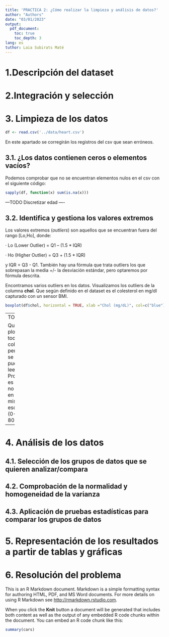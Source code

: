 ```yaml
---
title: 'PRACTICA 2: ¿Cómo realizar la limpieza y análisis de datos?'
author: "Authors"
date: "03/01/2023"
output:
  pdf_document:
    toc: true
    toc_depth: 3
lang: es
tuthor: Laia Subirats Maté
---
```


\pagebreak

# 1.Descripción del dataset

# 2.Integración y selección 

# 3. Limpieza de los datos

```r
df <- read.csv('../data/heart.csv')
```

En este apartado se corregirán los registros del csv que sean erróneos.

## 3.1. ¿Los datos contienen ceros o elementos vacíos? 

Podemos comprobar que no se encuentran elementos nulos en el csv con el siguiente código:

```r
sapply(df, function(x) sum(is.na(x)))
```


---TODO
Discretizar edad
----


## 3.2. Identifica y gestiona los valores extremos

Los valores extremos (*outliers*) son aquellos que se encuentran fuera del rango [Lo,Ho], donde:

  · Lo (Lower Outlier) = Q1 – (1.5 * IQR)
  
  · Ho (Higher Outlier) = Q3 + (1.5 * IQR)
  
y IQR = Q3 - Q1. También hay una fórmula que trata outliers los que sobrepasan la media +/- la desviación estándar, pero optaremos por fórmula descrita.


Encontramos varios outliers en los datos. Visualizamos los outliers de la columna **chol**. Que según definido en el dataset es el colesterol en mg/dl capturado con un sensor BMI.

```r
boxplot(df$chol, horizontal = TRUE, xlab ="Chol (mg/dL)", col=c("blue"))
```

---
TODO

Quiza plotear todas las columnas pero que se puedan leer. Problema es que no estan en la misma escala (0-1 y 80-200)

---


# 4. Análisis de los datos

## 4.1. Selección de los grupos de datos que se quieren analizar/compara

## 4.2. Comprobación de la normalidad y homogeneidad de la varianza

## 4.3. Aplicación de pruebas estadísticas para comparar los grupos de datos

# 5. Representación de los resultados a partir de tablas y gráficas

# 6. Resolución del problema

This is an R Markdown document. Markdown is a simple formatting syntax for authoring HTML, PDF, and MS Word documents. For more details on using R Markdown see <http://rmarkdown.rstudio.com>.

When you click the **Knit** button a document will be generated that includes both content as well as the output of any embedded R code chunks within the document. You can embed an R code chunk like this:

```r
summary(cars)
```

